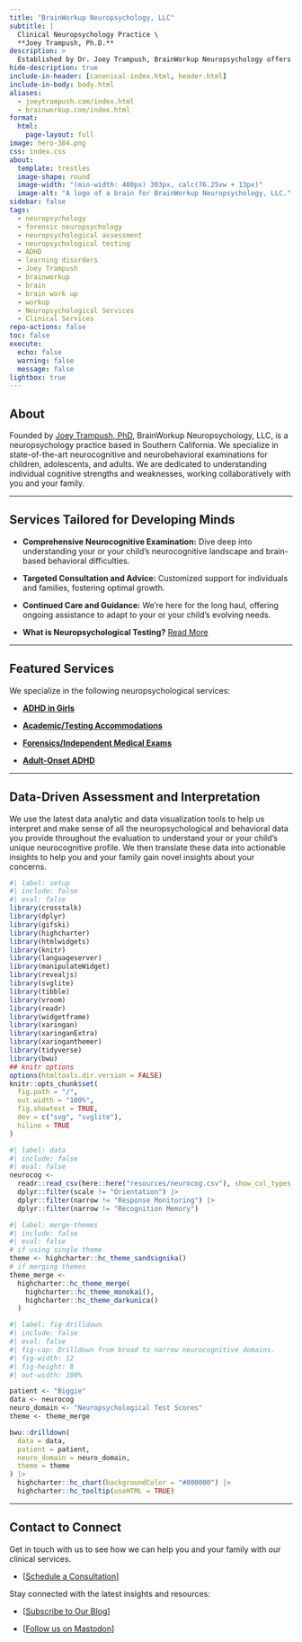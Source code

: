 ```yaml
---
title: "BrainWorkup Neuropsychology, LLC"
subtitle: |
  Clinical Neuropsychology Practice \
  **Joey Trampush, Ph.D.**
description: >
  Established by Dr. Joey Trampush, BrainWorkup Neuropsychology offers specialized neuropsychological evaluations for children to young adults, focusing on ADHD, dyslexia, learning disorders, forensic examinations, and psychiatric assessments.
hide-description: true
include-in-header: [canonical-index.html, header.html]
include-in-body: body.html
aliases:
  - joeytrampush.com/index.html
  - brainworkup.com/index.html
format:
  html:
    page-layout: full
image: hero-384.png
css: index.css
about:
  template: trestles
  image-shape: round
  image-width: "(min-width: 400px) 303px, calc(76.25vw + 13px)"
  image-alt: "A logo of a brain for BrainWorkup Neuropsychology, LLC."
sidebar: false
tags:
  - neuropsychology
  - forensic neuropsychology
  - neuropsychological assessment
  - neuropsychological testing
  - ADHD
  - learning disorders
  - Joey Trampush
  - brainworkup
  - brain
  - brain work up
  - workup
  - Neuropsychological Services
  - Clinical Services
repo-actions: false
toc: false
execute:
  echo: false
  warning: false
  message: false
lightbox: true
---
```


## About

Founded by [Joey Trampush, PhD](joey-trampush/index.qmd), BrainWorkup Neuropsychology, LLC, is a neuropsychology practice based in Southern California. We specialize in state-of-the-art neurocognitive and neurobehavioral examinations for children, adolescents, and adults. We are dedicated to understanding individual cognitive strengths and weaknesses, working collaboratively with you and your family.

---

## Services Tailored for Developing Minds

- **Comprehensive Neurocognitive Examination:** Dive deep into understanding
your or your child's neurocognitive landscape and brain-based behavioral
difficulties.

- **Targeted Consultation and Advice:** Customized support for individuals and families, fostering optimal growth.

- **Continued Care and Guidance:** We're here for the long haul, offering
ongoing assistance to adapt to your or your child's evolving needs.

- **What is Neuropsychological Testing?** [Read More](https://internalmedicine.usc.edu/blog/what-is-neuropsychological-testing/)

---

## Featured Services

We specialize in the following neuropsychological services:

- [**ADHD in Girls**](adhd-in-girls/index.qmd)

- [**Academic/Testing Accommodations**](testing-accommodations/index.qmd)

- [**Forensics/Independent Medical Exams**](independent-medical-exam/index.qmd)

- [**Adult-Onset ADHD**](adult-onset-adhd/index.qmd)

---

## Data-Driven Assessment and Interpretation

We use the latest data analytic and data visualization tools to help us
interpret and make sense of all the neuropsychological and behavioral data you
provide throughout the evaluation to understand
your or your child's unique neurocognitive profile. We then translate these data
into actionable insights to help you and your family gain novel insights about
your concerns.

```r
#| label: setup
#| include: false
#| eval: false
library(crosstalk)
library(dplyr)
library(gifski)
library(highcharter)
library(htmlwidgets)
library(knitr)
library(languageserver)
library(manipulateWidget)
library(revealjs)
library(svglite)
library(tibble)
library(vroom)
library(readr)
library(widgetframe)
library(xaringan)
library(xaringanExtra)
library(xaringanthemer)
library(tidyverse)
library(bwu)
## knitr options
options(htmltools.dir.version = FALSE)
knitr::opts_chunk$set(
  fig.path = "/",
  out.width = "100%",
  fig.showtext = TRUE,
  dev = c("svg", "svglite"),
  hiline = TRUE
)
```

```r
#| label: data
#| include: false
#| eval: false
neurocog <-
  readr::read_csv(here::here("resources/neurocog.csv"), show_col_types = TRUE) |>
  dplyr::filter(scale != "Orientation") |>
  dplyr::filter(narrow != "Response Monitoring") |>
  dplyr::filter(narrow != "Recognition Memory")
```

```r
#| label: merge-themes
#| include: false
#| eval: false
# if using single theme
theme <- highcharter::hc_theme_sandsignika()
# if merging themes
theme_merge <-
  highcharter::hc_theme_merge(
    highcharter::hc_theme_monokai(),
    highcharter::hc_theme_darkunica()
  )
```

```r
#| label: fig-drilldown
#| include: false
#| eval: false
#| fig-cap: Drilldown from broad to narrow neurocognitive domains.
#| fig-width: 12
#| fig-height: 8
#| out-width: 100%

patient <- "Biggie"
data <- neurocog
neuro_domain <- "Neuropsychological Test Scores"
theme <- theme_merge

bwu::drilldown(
  data = data,
  patient = patient,
  neuro_domain = neuro_domain,
  theme = theme
) |>
  highcharter::hc_chart(backgroundColor = "#000000") |>
  highcharter::hc_tooltip(useHTML = TRUE)
```

---

## Contact to Connect

Get in touch with us to see how we can help you and your family with our
clinical services.

- [[Schedule a Consultation](contact/index.qmd#online-inquiry)]

Stay connected with the latest insights and resources:

- [[Subscribe to Our Blog](blog/index.qmd)]

- [[Follow us on Mastodon](https://fosstodon.org/@brainworkup)]

